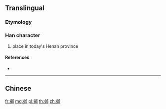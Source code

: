 {{character info/new}}
{{also|鄴}}
==Translingual==

===Etymology===
{{Han simp|鄴|f=業|t=业}}

===Han character===
{{Han char|rn=163|rad=邑|as=05|sn=8|four=|canj=TCNL}}

# place in today's Henan province

====References====
* {{Han ref|kx=1270.071|hdz=63762.060|uh=90BA|ud=37050}}

----

==Chinese==
{{zh-see|鄴}}
[[fr:邺]]
[[mg:邺]]
[[pl:邺]]
[[th:邺]]
[[zh:邺]]